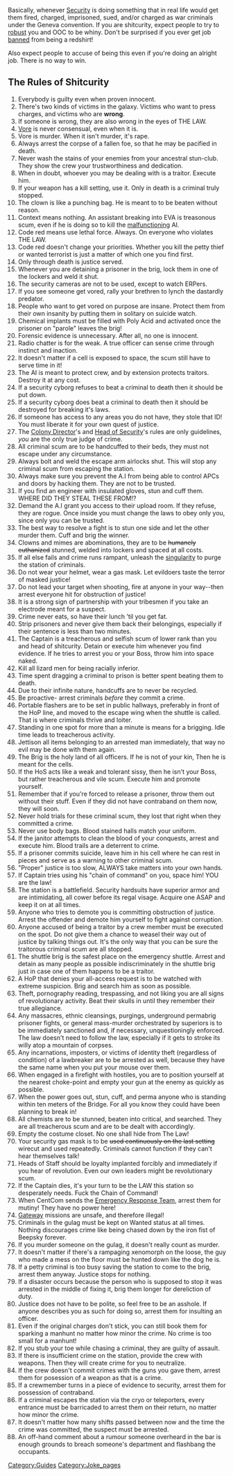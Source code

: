 {{Speech
|name=Officer Shitballs
|text=Hey you, clown! You haven't done anything but I'm sure you're up to something so I'm going to perma your ass just in case.
|image=[[File:Generic_security.png|80px|right]]
}}

Basically, whenever [[Security]] is doing something that in real life would get them fired, charged, imprisoned, sued, and/or charged as war criminals under the Geneva convention. If you are shitcurity, expect people to try to [[robust]] you and OOC to be whiny. Don't be surprised if you ever get job [[Rules|banned]] from being a redshirt!

Also expect people to accuse of being this even if you're doing an alright job. There is no way to win.


== The Rules of Shitcurity ==

# Everybody is guilty even when proven innocent.
# There's two kinds of victims in the galaxy. Victims who want to press charges, and victims who are '''wrong'''.
# If someone is wrong, they are also wrong in the eyes of THE LAW.
# [[Guide to Vore|Vore]] is never consensual, even when it is.
# Vore is murder. When it isn't murder, it's rape.
# Always arrest the corpse of a fallen foe, so that he may be pacified in death.
# Never wash the stains of your enemies from your ancestral stun-club. They show the crew your trustworthiness and dedication.
# When in doubt, whoever you may be dealing with is a traitor. Execute him.
# If your weapon has a kill setting, use it. Only in death is a criminal truly stopped.
# The clown is like a punching bag. He is meant to to be beaten without reason.
# Context means nothing. An assistant breaking into EVA is treasonous scum, even if he is doing so to kill the [[Game Modes#AI_Malfunction|malfunctioning]] AI.
# Code red means use lethal force. Always. On everyone who violates THE LAW.
# Code red doesn't change your priorities. Whether you kill the petty thief or wanted terrorist is just a matter of which one you find first.
# Only through death is justice served. 
# Whenever you are detaining a prisoner in the brig, lock them in one of the lockers and weld it shut.
# The security cameras are not to be used, except to watch ERPers.
# If you see someone get vored, rally your brethren to lynch the dastardly predator.
# People who want to get vored on purpose are insane. Protect them from their own insanity by putting them in solitary on suicide watch.
# Chemical implants must be filled with Poly Acid and activated once the prisoner on "parole" leaves the brig!
# Forensic evidence is unnecessary. After all, no one is innocent.
# Radio chatter is for the weak. A true officer can sense crime through instinct and inaction.
# It doesn't matter if a cell is exposed to space, the scum still have to serve time in it!
# The AI is meant to protect crew, and by extension protects traitors. Destroy it at any cost.
# If a security cyborg refuses to beat a criminal to death then it should be put down.
# If a security cyborg does beat a criminal to death then it should be destroyed for breaking it's laws.
# If someone has access to any areas you do not have, they stole that ID! You must liberate it for your own quest of justice.
# The [[Colony Director]]'s and [[Head of Security]]'s rules are only guidelines, ''you'' are the only true judge of crime.
# All criminal scum are to be handcuffed to their beds, they must not escape under any circumstance.
# Always bolt and weld the escape arm airlocks shut. This will stop any criminal scum from escaping the station.
# Always make sure you prevent the A.I from being able to control APCs and doors by hacking them. They are not to be trusted.
# If you find an engineer with insulated gloves, stun and cuff them. WHERE DID THEY STEAL THESE FROM!?
# Demand the A.I grant you access to their upload room. If they refuse, they are rogue. Once inside you must change the laws to obey only you, since only you can be trusted.
# The best way to resolve a fight is to stun one side and let the other murder them. Cuff and brig the winner.
# Clowns and mimes are abominations, they are to be <strike>humanely euthanized</strike> stunned, welded into lockers and spaced at all costs.
# If all else fails and crime runs rampant, unleash the [[singularity]] to purge the station of criminals.
# Do not wear your helmet, wear a gas mask. Let evildoers taste the terror of masked justice!
# Do not lead your target when shooting, fire at anyone in your way--then arrest everyone hit for obstruction of justice!
# It is a strong sign of partnership with your tribesmen if you take an electrode meant for a suspect.
# Crime never eats, so have their lunch 'til you get fat.
# Strip prisoners and never give them back their belongings, especially if their sentence is less than two minutes.
# The Captain is a treacherous and selfish scum of lower rank than you and head of shitcurity. Detain or execute him whenever you find evidence. If he tries to arrest you or your Boss, throw him into space naked. 
# Kill all lizard men for being racially inferior.
# Time spent dragging a criminal to prison is better spent beating them to death.
# Due to their infinite nature, handcuffs are to never be recycled.
# Be proactive- arrest criminals ''before'' they commit a crime.
# Portable flashers are to be set in public hallways, preferably in front of the HoP line, and moved to the escape wing when the shuttle is called. That is where criminals thrive and loiter.
# Standing in one spot for more than a minute is means for a brigging. Idle time leads to treacherous activity.
# Jettison all items belonging to an arrested man immediately, that way no evil may be done with them again.
# The Brig is the holy land of all officers. If he is not of your kin, Then he is meant for the cells.
# If the HoS acts like a weak and tolerant sissy, then he isn't your Boss, but rather treacherous and vile scum. Execute him and promote yourself.
# Remember that if you're forced to release a prisoner, throw them out without their stuff. Even if they did not have contraband on them now, they will soon.
# Never hold trials for these criminal scum, they lost that right when they committed a crime.
# Never use body bags. Blood stained halls match your uniform.
# If the janitor attempts to clean the blood of your conquests, arrest and execute him. Blood trails are a deterrent to crime.
# If a prisoner commits suicide, leave him in his cell where he can rest in pieces and serve as a warning to other criminal scum.
# "Proper" justice is too slow, ALWAYS take matters into your own hands.
# If Captain tries using his "chain of command" on you, space him! YOU are the law!
# The station is a battlefield. Security hardsuits have superior armor and are intimidating, all cower before its regal visage. Acquire one ASAP and keep it on at all times.
# Anyone who tries to demote you is committing obstruction of justice. Arrest the offender and demote him yourself to fight against corruption.
# Anyone accused of being a traitor by a crew member must be executed on the spot. Do not give them a chance to weasel their way out of justice by talking things out. It's the only way that you can be sure the traitorous criminal scum are all stopped.
# The shuttle brig is the safest place on the emergency shuttle. Arrest and detain as many people as possible indiscriminately in the shuttle brig just in case one of them happens to be a traitor.
# A HoP that denies your all-access request is to be watched with extreme suspicion. Brig and search him as soon as possible.
# Theft, pornography reading, trespassing, and not liking you are all signs of revolutionary activity. Beat their skulls in until they remember their true allegiance.
# Any massacres, ethnic cleansings, purgings, underground permabrig prisoner fights, or general mass-murder orchestrated by superiors is to be immediately sanctioned and, if necessary, unquestioningly enforced. The law doesn't need to follow the law, especially if it gets to stroke its willy atop a mountain of corpses.
# Any incarnations, imposters, or victims of identity theft (regardless of condition) of a lawbreaker are to be arrested as well, because they have the same name when you put your mouse over them.
# When engaged in a firefight with hostiles, you are to position yourself at the nearest choke-point and empty your gun at the enemy as quickly as possible.
# When the power goes out, stun, cuff, and perma anyone who is standing within ten meters of the Bridge. For all you know they could have been planning to break in!
# All chemists are to be stunned, beaten into critical, and searched. They are all treacherous scum and are to be dealt with accordingly.  
# Empty the costume closet.  No one shall hide from The Law!
# Your security gas mask is to be <strike>used continuously on the last setting</strike> wirecut and used repeatedly. Criminals cannot function if they can't hear themselves talk!
# Heads of Staff should be loyalty implanted forcibly and immediately if you hear of revolution. Even our own leaders might be revolutionary scum.
# If the Captain dies, it's your turn to be the LAW this station so desperately needs. Fuck the Chain of Command!
# When CentCom sends the [[Emergency Response Team]], arrest them for mutiny! They have no power here!
# [[Gateway]] missions are unsafe, and therefore illegal!
# Criminals in the gulag must be kept on Wanted status at all times. Nothing discourages crime like being chased down by the iron fist of Beepsky forever. 
# If you murder someone on the gulag, it doesn't really count as murder.
# It doesn't matter if there's a rampaging xenomorph on the loose, the guy who made a mess on the floor must be hunted down like the dog he is.
# If a petty criminal is too busy saving the station to come to the brig, arrest them anyway. Justice stops for nothing.
# If a disaster occurs because the person who is supposed to stop it was arrested in the middle of fixing it, brig them longer for dereliction of duty.
# Justice does not have to be polite, so feel free to be an asshole. If anyone describes you as such for doing so, arrest them for insulting an officer.
# Even if the original charges don't stick, you can still book them for sparking a manhunt no matter how minor the crime. No crime is too small for a manhunt!
# If you stub your toe while chasing a criminal, they are guilty of assault.
# If there is insufficient crime on the station, provide the crew with weapons. Then they will create crime for you to neutralize.
# If the crew doesn't commit crimes with the guns you gave them, arrest them for posession of a weapon as that is a crime.
# If a crewmember turns in a piece of evidence to security, arrest them for possession of contraband.
# If a criminal escapes the station via the cryo or teleporters, every entrance must be barricaded to arrest them on their return, no matter how minor the crime.
# It doesn't matter how many shifts passed between now and the time the crime was committed, the suspect must be arrested.
# An off-hand comment about a rumour someone overheard in the bar is enough grounds to breach someone's department and flashbang the occupants.

[[Category:Guides]]
[[Category:Joke_pages]]